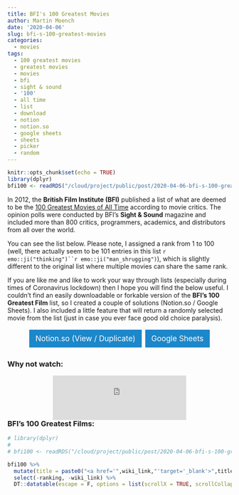 ```yaml
---
title: BFI's 100 Greatest Movies
author: Martin Moench
date: '2020-04-06'
slug: bfi-s-100-greatest-movies
categories:
  - movies
tags:
  - 100 greatest movies
  - greatest movies
  - movies
  - bfi
  - sight & sound
  - '100'
  - all time
  - list
  - download
  - notion
  - notion.so
  - google sheets
  - sheets
  - picker
  - random
---
```


```r
knitr::opts_chunk$set(echo = TRUE)
library(dplyr)
bfi100 <- readRDS("/cloud/project/public/post/2020-04-06-bfi-s-100-greatest-movies_files/bfi100.rds")
```

In 2012, the **British Film Institute (BFI)** published a list of what are deemed to be the [100 Greatest Movies of All Time](https://www.bfi.org.uk/greatest-films-all-time) according to movie critics. The opinion polls were conducted by BFI's **Sight & Sound** magazine and included more than 800 critics, programmers, academics, and distributors from all over the world.

You can see the list below. Please note, I assigned a rank from 1 to 100 (well, there actually seem to be 101 entries in this list `r emo::ji("thinking")``r emo::ji("man_shrugging")`), which is slightly different to the original list where multiple movies can share the same rank.

If you are like me and like to work your way through lists (especially during times of Coronavirus lockdown) then I hope you will find the below useful. I couldn't find an easily downloadable or forkable version of the **BFI's 100 Greatest Film** list, so I created a couple of solutions (Notion.so / Google Sheets). I also included a little feature that will return a randomly selected movie from the list (just in case you ever face good old choice paralysis).

<div style="text-align: center;">
  <a href='https://www.notion.so/BFI-s-100-Greatest-Movies-041d62b439d4418d9a017a7dba40c21c' style = "background-color: #1c87c9;
         border: none;
         color: white;
         padding: 10px 14px;
         text-align: center;
         text-decoration: none;
         display: inline-block;
         font-size: 17px;
         margin: 4px 2px;
         cursor: pointer;" target = "_blank">Notion.so (View / Duplicate)</a>
  <a href = 'https://docs.google.com/spreadsheets/d/1WB9ypPGtRasp0wH4TvsA526qG1Efw9R0MmBfgKv93fY/edit?usp=sharing' style = "background-color: #1c87c9;
         border: none;
         color: white;
         padding: 10px 14px;
         text-align: center;
         text-decoration: none;
         display: inline-block;
         font-size: 17px;
         margin: 4px 2px;
         cursor: pointer;" target='_blank'>Google Sheets</a>
</div>

### Why not watch:

<div style = "text-align: center;">
  <iframe src="https://mmoench.shinyapps.io/movie-picker/" style="max-height:100px; outline: none; border: none; padding-bottom: -25px;margin-bottom: -25px;"></iframe>
</div>

### BFI’s 100 Greatest Films:

```r
# library(dplyr)
# 
# bfi100 <- readRDS("/cloud/project/public/post/2020-04-06-bfi-s-100-greatest-movies_files/bfi100.rds")

bfi100 %>% 
  mutate(title = paste0("<a href='",wiki_link,"'target='_blank'>",title,"</a>")) %>%
  select(-ranking, -wiki_link) %>% 
  DT::datatable(escape = F, options = list(scrollX = TRUE, scrollCollapse = TRUE))
```

